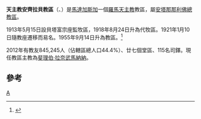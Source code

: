 {{Infobox Roman Catholic diocese
|Roman Catholic Diocese of = 天主教安齊拉貝教區
|Latin name of diocese = Dioecesis Antsirabensis

|image = Antsirabe - église.JPG

|caption = 拉薩萊特聖母主教座堂

|location =[[馬達加斯加|馬達加斯加]]
|territory =
|population = 845,245
|rite = 拉丁禮
|patron = 
|province = 安塔那那利佛

|established = 1913年
|cathedral =拉薩萊特聖母主教座堂
|副主教座堂 =
|leadership = 主教
|website =
|教宗 = 
|metropolitan =
|ordinary = 斐理伯·拉奈武馬納納
|coadjutor bishop =
|emeritus =
}}

'''天主教安齊拉貝教區'''（{{lang-la|Dioecesis Antsirabensis}}、{{lang-fr|Diocèse de Antsirabé}}）是[[馬達加斯加|馬達加斯加]]一個[[羅馬天主教|羅馬天主教]]教區，屬[[天主教安塔那那利佛總教區|安塔那那利佛總教區]]。

1913年5月15日設貝塔富宗座監牧區，1918年8月24日升為代牧區。1921年1月10日隨教座遷移而易名。1955年9月14日升為教區。<ref>{{cite journal
|journal=[[宗座公報|宗座公報]]
|publisher=梵蒂岡出版社
|date=1956年
|volume=48
|title=''Dum tantis''
|page=113
|url=http://www.vatican.va/archive/aas/documents/AAS%2048%20%5B1956%5D%20-%20ocr.pdf
|access-date=2011-10-26
|archive-date=2010-03-27
|archive-url=https://web.archive.org/web/20100327070537/http://www.vatican.va/archive/aas/documents/AAS%2048%20%5B1956%5D%20-%20ocr.pdf
|dead-url=no
}}</ref>

2012年有教友845,245人（佔轄區總人口44.4%）、廿七個堂區、115名司鐸。現任教區主教為[[斐理伯·拉奈武馬納納|斐理伯·拉奈武馬納納]]。

==參考==
{{reflist}}
[[Category:馬達加斯加天主教教區|A]]

{{馬達加斯加天主教教區}}